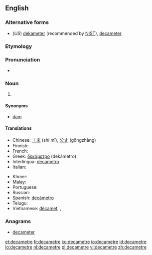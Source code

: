 ==English==

===Alternative forms===
* (''US'') [[dekameter]] (recommended by [[w:NIST|NIST]]), [[decameter]]

===Etymology===
{{prefix|deca|metre}}

===Pronunciation===
* {{a|UK}} {{IPA|/ˈdɛkəmiːtə(ɹ)/}}

===Noun===
{{en-noun}}

# {{SI-unit|deca|metre|length}}

====Synonyms====
* [[dam]]

====Translations====
{{trans-top|the length of 10 metres}}
* Chinese: [[十米]] (shí mǐ), [[公丈]] (gōngzhàng)
* Finnish: {{t+|fi|dekametri}}
* French: {{t+|fr|décamètre|m}}
* Greek: [[δεκάμετρο]] {{n}} (dekámetro)
* Interlingua: [[decametro]]
* Italian: {{t+|it|decametro|m}}
{{trans-mid}}
* Khmer: {{t-|km|ដេកាម៉ែត្រ|tr=deekaa maet|sc=Khmr}}
* Malay: {{t|ms|dekameter}}
* Portuguese: {{t+|pt|decâmetro|m}}
* Russian: {{t+|ru|декаметр|m|tr=dekamétr|sc=Cyrl}}
* Spanish: [[decámetro]] {{m}}
* Telugu: {{t-|te|డెకామీటరు}}
* Vietnamese: [[đêcamet]], {{t|vi|đê-ca-mét}}, {{t|vi|đề-ca-mét}}
{{trans-bottom}}

===Anagrams===
* [[decameter#English|decameter]]

[[et:decametre]]
[[fr:decametre]]
[[ko:decametre]]
[[io:decametre]]
[[id:decametre]]
[[lo:decametre]]
[[nl:decametre]]
[[pl:decametre]]
[[vi:decametre]]
[[zh:decametre]]